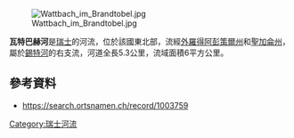 {{Expand language|1=de|time=2021-01-11T03:15:47+00:00}}
{{Coord|47.399722|N|9.339722|E|display=title}}
[[Image:Wattbach_im_Brandtobel.jpg|right]]

'''瓦特巴赫河'''是[[瑞士|瑞士]]的河流，位於該國東北部，流經[[外羅得阿彭策爾州|外羅得阿彭策爾州]]和[[聖加侖州|聖加侖州]]，屬於[[錫特河|錫特河]]的右支流，河道全長5.3公里，流域面積6平方公里。

==參考資料==
* https://search.ortsnamen.ch/record/1003759 {{Wayback|url=https://search.ortsnamen.ch/record/1003759 |date=20171107025005 }}

{{Switzerland-geo-stub}}
[[Category:瑞士河流|Category:瑞士河流]]